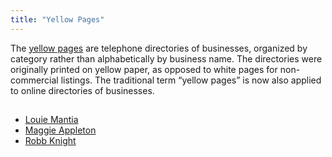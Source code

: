 ```yaml
---
title: "Yellow Pages"
---
```


::: {.callout-note}
The [yellow pages](https://en.wikipedia.org/wiki/Yellow_pages) are telephone directories of businesses, organized by category rather than alphabetically by business name. The directories were originally printed on yellow paper, as opposed to white pages for non-commercial listings. The traditional term "yellow pages" is now also applied to online directories of businesses.
:::


##

- [Louie Mantia](https://lmnt.me/)
- [Maggie Appleton](https://maggieappleton.com/)
- [Robb Knight](https://rknight.me/)